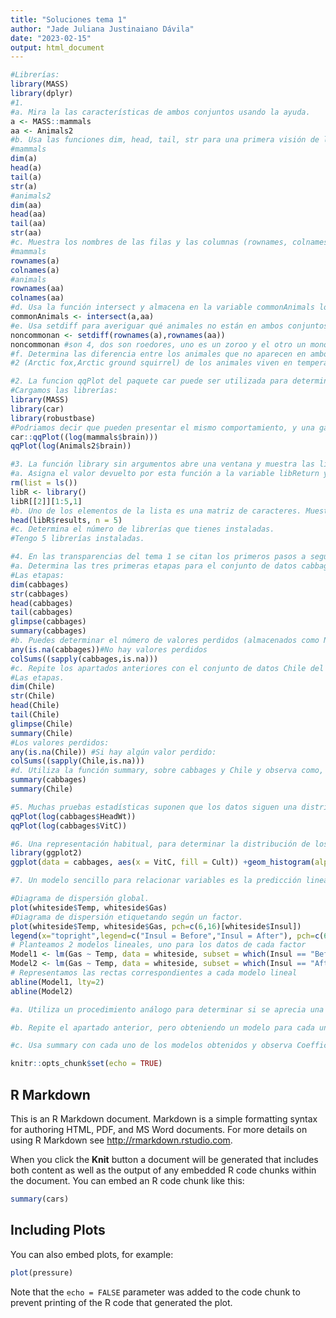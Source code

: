 ---
title: "Soluciones tema 1"
author: "Jade Juliana Justinaiano Dávila"
date: "2023-02-15"
output: html_document
---
```{r}
#Librerías:
library(MASS)
library(dplyr)
#1.
#a. Mira la las características de ambos conjuntos usando la ayuda.
a <- MASS::mammals
aa <- Animals2
#b. Usa las funciones dim, head, tail, str para una primera visión de los conjuntos de datos.
#mammals
dim(a)
head(a)
tail(a)
str(a)
#animals2
dim(aa)
head(aa)
tail(aa)
str(aa)
#c. Muestra los nombres de las filas y las columnas (rownames, colnames)
#mammals
rownames(a)
colnames(a)
#animals
rownames(aa)
colnames(aa)
#d. Usa la función intersect y almacena en la variable commonAnimals los aminales que aparezcan en ambos conjuntos.
commonAnimals <- intersect(a,aa)
#e. Usa setdiff para averiguar qué animales no están en ambos conjuntos. ¿Cuántos son ?. ¿Qué tipo de animales son?
noncommonan <- setdiff(rownames(a),rownames(aa))
noncommonan #son 4, dos son roedores, uno es un zoroo y el otro un mono
#f. Determina las diferencia entre los animales que no aparecen en ambos conjuntos.
#2 (Arctic fox,Arctic ground squirrel) de los animales viven en temperaturas muy frías y los otros 2 (Patas monkey,Mole rat) son de climas más calientes.
```
```{r}
#2. La funcion qqPlot del paquete car puede ser utilizada para determinar gráficamente si una serie de puntos siguen una distribución de datos Gaussiana. Si las muestras están dentro de las líneas discontinuas podemos indicar que siguen una distribución Gaussiana con un 95 % de confianza.Utilizando esta función representa el logaritmo neperiano (log) del peso del cerebro (brain weigths) del registro de datos mammals del paquete MASS y conjunto de datos Animals2 de la librería robustbase. ¿Presentan el mismo comportamiento ?.¿Podríamos decir que siguen una distribución Gaussiana ?
#Cargamos las librerías:
library(MASS)
library(car)
library(robustbase)
#Podriamos decir que pueden presentar el mismo comportamiento, y una gaussiana.
car::qqPlot((log(mammals$brain)))
qqPlot(log(Animals2$brain))
```

```{r}
#3. La función library sin argumentos abre una ventana y muestra las librerías que han sido instaladas.
#a. Asigna el valor devuelto por esta función a la variable libReturn y observa su estructura.
rm(list = ls())
libR <- library()
libR[[2]][1:5,1]
#b. Uno de los elementos de la lista es una matriz de caracteres. Muestra por pantalla los 5 primeros elementos de esta matriz usando la función head.
head(libR$results, n = 5)
#c. Determina el número de librerías que tienes instaladas.
#Tengo 5 librerías instaladas.
```
```{r}
#4. En las transparencias del tema 1 se citan los primeros pasos a seguir cuando se analiza un nuevo conjunto de datos.
#a. Determina las tres primeras etapas para el conjunto de datos cabbages del paquete MASS.
#Las etapas:
dim(cabbages)
str(cabbages)
head(cabbages)
tail(cabbages)
glimpse(cabbages)
summary(cabbages)
#b. Puedes determinar el número de valores perdidos (almacenados como NA en R) usando la función is.na. Determina el número de valores perdidos para cada una de las variables del conjunto cabbages.
any(is.na(cabbages))#No hay valores perdidos
colSums((sapply(cabbages,is.na)))
#c. Repite los apartados anteriores con el conjunto de datos Chile del paquete carData.
#Las etapas.
dim(Chile)
str(Chile)
head(Chile)
tail(Chile)
glimpse(Chile)
summary(Chile)
#Los valores perdidos:
any(is.na(Chile)) #Si hay algún valor perdido:
colSums((sapply(Chile,is.na)))
#d. Utiliza la función summary, sobre cabbages y Chile y observa como, además de otros estadísticos, también devuelve el número de valores perdidos de cada variable.
summary(cabbages)
summary(Chile)
```

```{r}
#5. Muchas pruebas estadísticas suponen que los datos siguen una distribución Gaussiana. Utiliza la aproximación visual proporcionada por qqPlot para determinar si podemos asumir que las variables HeadWt y VitC del conjunto cabbages verifican esta condición.
qqPlot(log(cabbages$HeadWt))
qqPlot(log(cabbages$VitC))
```
```{r}
#6. Una representación habitual, para determinar la distribución de los datos de una variable cuantitativa es el histograma (hist). Determina, de forma aproximada, utilizando el histograma, si hay diferencias entre los contenidos de vitamina C (VitC), para las diferentes variedades de calabaza (variable Cult), en el conjunto de datos cabbages.
library(ggplot2)
ggplot(data = cabbages, aes(x = VitC, fill = Cult)) +geom_histogram(alpha=0.5)
```
```{r}
#7. Un modelo sencillo para relacionar variables es la predicción lineal. En el siguiente ejemplo se utiliza el conjunto de datos whiteside, de la librería MASS. Esta aproximación propone un modelo que predice una variable a partir de otra. Una primera etapa para plantear esta aproximación sería representar ambas variables mediante un diagrama de dispersión (Gráfico XY) y determinar si la relación entre variables “parece” lineal. Si es así, podemos plantear un modelo lineal (en este caso según un factor), donde se aprecia claramente que existe una relación lineal entre las dos variables consideradas. Observa y ejecuta el siguiente código.

#Diagrama de dispersión global.
plot(whiteside$Temp, whiteside$Gas)
#Diagrama de dispersión etiquetando según un factor.
plot(whiteside$Temp, whiteside$Gas, pch=c(6,16)[whiteside$Insul])
legend(x="topright",legend=c("Insul = Before","Insul = After"), pch=c(6,16))
# Planteamos 2 modelos lineales, uno para los datos de cada factor
Model1 <- lm(Gas ~ Temp, data = whiteside, subset = which(Insul == "Before"))
Model2 <- lm(Gas ~ Temp, data = whiteside, subset = which(Insul == "After"))
# Representamos las rectas correspondientes a cada modelo lineal
abline(Model1, lty=2)
abline(Model2)

#a. Utiliza un procedimiento análogo para determinar si se aprecia una relación lineal entre los niveles de vitamina C, VitC en función del peso de la calabaza, HeadWt, en el conjunto de datos cabbages.

#b. Repite el apartado anterior, pero obteniendo un modelo para cada una de las dos variedades de calabaza, Cult. VerParámetros básicos plot.

#c. Usa summary con cada uno de los modelos obtenidos y observa Coefficients. Dado que hemos planteado un modelo y = mx+n, donde y = V itC y x = HeadW t. La función lm nos permite obtener (Intercept); n y la pendiente HeadWt; m (además de otros parámetros adicionales que evalúan la caracterísiticas del modelo). Observa que en todos los casos, la pendiene es negativa indicando que las calabazas de más peso contienen menos vitamina C. No te preocupes por el resto de parámetros del modelo, por el momento.


```


```{r setup, include=FALSE}
knitr::opts_chunk$set(echo = TRUE)
```



## R Markdown

This is an R Markdown document. Markdown is a simple formatting syntax for authoring HTML, PDF, and MS Word documents. For more details on using R Markdown see <http://rmarkdown.rstudio.com>.

When you click the **Knit** button a document will be generated that includes both content as well as the output of any embedded R code chunks within the document. You can embed an R code chunk like this:

```{r cars}
summary(cars)
```

## Including Plots

You can also embed plots, for example:

```{r pressure, echo=FALSE}
plot(pressure)
```

Note that the `echo = FALSE` parameter was added to the code chunk to prevent printing of the R code that generated the plot.
